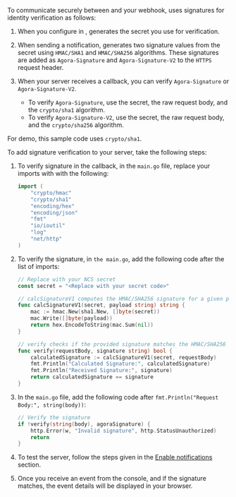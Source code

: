 To communicate securely between <Vg k="NCS_LONG" /> and your webhook,  <Vg k="AGORA_BACKEND" />  uses signatures for identity verification as follows:

1. When you configure <Vg k="NCS_LONG" /> in <Vg k="CONSOLE" />,  <Vg k="AGORA_BACKEND" />  generates the secret you use for verification.
1. When sending a notification,  <Vg k="NCS_LONG" /> generates two signature values from the secret using `HMAC/SHA1` and `HMAC/SHA256` algorithms. These signatures are added as `Agora-Signature` and `Agora-Signature-V2` to the `HTTPS` request header.
1. When your server receives a callback, you can verify `Agora-Signature` or `Agora-Signature-V2`. 

    * To verify `Agora-Signature`, use the secret, the raw request body, and the `crypto/sha1` algorithm. 
    * To verify `Agora-Signature-V2`, use the secret, the raw request body, and the `crypto/sha256` algorithm.
     
For demo, this sample code uses `crypto/sha1`. 

To add signature verification to your server, take the following steps:

1. To verify signature in the <Vg k="NCS_LONG" /> callback, in the `main.go` file, replace your imports with with the following:
    
    ```go
	import (
		"crypto/hmac"
		"crypto/sha1"
		"encoding/hex"
		"encoding/json"
		"fmt"
		"io/ioutil"
		"log"
		"net/http"	
	)
	```

1. To verify the signature, in `the main.go`, add the following code after the list of imports:

	```go
	// Replace with your NCS secret
	const secret = "<Replace with your secret code>"

	// calcSignatureV1 computes the HMAC/SHA256 signature for a given payload and secret
	func calcSignatureV1(secret, payload string) string {
		mac := hmac.New(sha1.New, []byte(secret))
		mac.Write([]byte(payload))
		return hex.EncodeToString(mac.Sum(nil))
	}

	// verify checks if the provided signature matches the HMAC/SHA256 signature of the request body
	func verify(requestBody, signature string) bool {
		calculatedSignature := calcSignatureV1(secret, requestBody)
		fmt.Println("Calculated Signature:", calculatedSignature)
		fmt.Println("Received Signature:", signature)
		return calculatedSignature == signature
	}
	```

1. In the `main.go` file, add the following code after `fmt.Println("Request Body:", string(body))`:

    ```go
	// Verify the signature
	if !verify(string(body), agoraSignature) {
		http.Error(w, "Invalid signature", http.StatusUnauthorized)
		return
	}
    ```

1. To test the server, follow the steps given in the [Enable notifications](#enable-notifications) section.

1. Once you receive an event from the console, and if the signature matches, the event details will be displayed in your browser.
